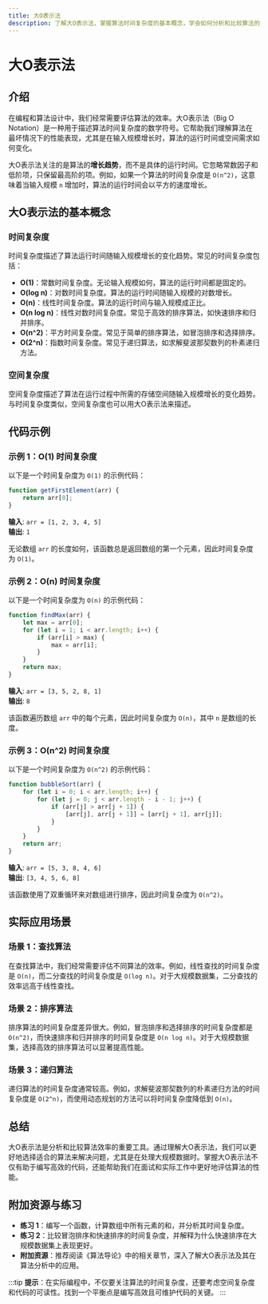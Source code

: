```yaml
---
title: 大O表示法
description: 了解大O表示法，掌握算法时间复杂度的基本概念，学会如何分析和比较算法的效率。
---
```


# 大O表示法

## 介绍

在编程和算法设计中，我们经常需要评估算法的效率。大O表示法（Big O Notation）是一种用于描述算法时间复杂度的数学符号。它帮助我们理解算法在最坏情况下的性能表现，尤其是在输入规模增长时，算法的运行时间或空间需求如何变化。

大O表示法关注的是算法的**增长趋势**，而不是具体的运行时间。它忽略常数因子和低阶项，只保留最高阶的项。例如，如果一个算法的时间复杂度是 `O(n^2)`，这意味着当输入规模 `n` 增加时，算法的运行时间会以平方的速度增长。

## 大O表示法的基本概念

### 时间复杂度

时间复杂度描述了算法运行时间随输入规模增长的变化趋势。常见的时间复杂度包括：

- **O(1)**：常数时间复杂度。无论输入规模如何，算法的运行时间都是固定的。
- **O(log n)**：对数时间复杂度。算法的运行时间随输入规模的对数增长。
- **O(n)**：线性时间复杂度。算法的运行时间与输入规模成正比。
- **O(n log n)**：线性对数时间复杂度。常见于高效的排序算法，如快速排序和归并排序。
- **O(n^2)**：平方时间复杂度。常见于简单的排序算法，如冒泡排序和选择排序。
- **O(2^n)**：指数时间复杂度。常见于递归算法，如求解斐波那契数列的朴素递归方法。

### 空间复杂度

空间复杂度描述了算法在运行过程中所需的存储空间随输入规模增长的变化趋势。与时间复杂度类似，空间复杂度也可以用大O表示法来描述。

## 代码示例

### 示例 1：O(1) 时间复杂度

以下是一个时间复杂度为 `O(1)` 的示例代码：

```javascript
function getFirstElement(arr) {
    return arr[0];
}
```

**输入**: `arr = [1, 2, 3, 4, 5]`  
**输出**: `1`

无论数组 `arr` 的长度如何，该函数总是返回数组的第一个元素，因此时间复杂度为 `O(1)`。

### 示例 2：O(n) 时间复杂度

以下是一个时间复杂度为 `O(n)` 的示例代码：

```javascript
function findMax(arr) {
    let max = arr[0];
    for (let i = 1; i < arr.length; i++) {
        if (arr[i] > max) {
            max = arr[i];
        }
    }
    return max;
}
```

**输入**: `arr = [3, 5, 2, 8, 1]`  
**输出**: `8`

该函数遍历数组 `arr` 中的每个元素，因此时间复杂度为 `O(n)`，其中 `n` 是数组的长度。

### 示例 3：O(n^2) 时间复杂度

以下是一个时间复杂度为 `O(n^2)` 的示例代码：

```javascript
function bubbleSort(arr) {
    for (let i = 0; i < arr.length; i++) {
        for (let j = 0; j < arr.length - i - 1; j++) {
            if (arr[j] > arr[j + 1]) {
                [arr[j], arr[j + 1]] = [arr[j + 1], arr[j]];
            }
        }
    }
    return arr;
}
```

**输入**: `arr = [5, 3, 8, 4, 6]`  
**输出**: `[3, 4, 5, 6, 8]`

该函数使用了双重循环来对数组进行排序，因此时间复杂度为 `O(n^2)`。

## 实际应用场景

### 场景 1：查找算法

在查找算法中，我们经常需要评估不同算法的效率。例如，线性查找的时间复杂度是 `O(n)`，而二分查找的时间复杂度是 `O(log n)`。对于大规模数据集，二分查找的效率远高于线性查找。

### 场景 2：排序算法

排序算法的时间复杂度差异很大。例如，冒泡排序和选择排序的时间复杂度都是 `O(n^2)`，而快速排序和归并排序的时间复杂度是 `O(n log n)`。对于大规模数据集，选择高效的排序算法可以显著提高性能。

### 场景 3：递归算法

递归算法的时间复杂度通常较高。例如，求解斐波那契数列的朴素递归方法的时间复杂度是 `O(2^n)`，而使用动态规划的方法可以将时间复杂度降低到 `O(n)`。

## 总结

大O表示法是分析和比较算法效率的重要工具。通过理解大O表示法，我们可以更好地选择适合的算法来解决问题，尤其是在处理大规模数据时。掌握大O表示法不仅有助于编写高效的代码，还能帮助我们在面试和实际工作中更好地评估算法的性能。

## 附加资源与练习

- **练习 1**：编写一个函数，计算数组中所有元素的和，并分析其时间复杂度。
- **练习 2**：比较冒泡排序和快速排序的时间复杂度，并解释为什么快速排序在大规模数据集上表现更好。
- **附加资源**：推荐阅读《算法导论》中的相关章节，深入了解大O表示法及其在算法分析中的应用。

:::tip
**提示**：在实际编程中，不仅要关注算法的时间复杂度，还要考虑空间复杂度和代码的可读性。找到一个平衡点是编写高效且可维护代码的关键。
:::